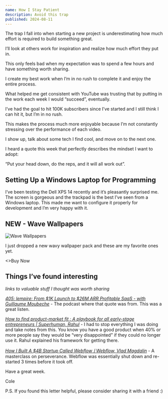 ```yaml
---
name: How I Stay Patient
description: Avoid this trap
published: 2024-08-11
---
```


The trap I fall into when starting a new project is underestimating how much effort is required to build something great.

I’ll look at others work for inspiration and realize how much effort they put in.

This only feels bad when my expectation was to spend a few hours and have something worth sharing.

I create my best work when I’m in no rush to complete it and enjoy the entire process.

What helped me get consistent with YouTube was trusting that by putting in the work each week I would “succeed”, eventually.

I’ve had the goal to hit 100K subscribers since I’ve started and I still think I can hit it, but I’m in no rush.

This makes the process much more enjoyable because I’m not constantly stressing over the performance of each video.

I show up, talk about some tech I find cool, and move on to the next one.

I heard a quote this week that perfectly describes the mindset I want to adopt:

“Put your head down, do the reps, and it will all work out”.

## Setting Up a Windows Laptop for Programming

<VideoPlayer url="https://youtu.be/jfv2eUHK8ow" />

I’ve been testing the Dell XPS 14 recently and it’s pleasantly surprised me. The screen is gorgeous and the trackpad is the best I’ve seen from a Windows laptop. This made me want to configure it properly for development and I’m very happy with it.

## NEW - Wave Wallpapers

![Wave Wallpapers](https://assets.colecaccamise.com/drops/wave/promo.png)

I just dropped a new wavy wallpaper pack and these are my favorite ones yet.

<Link href="/drops/wave" className="btn btn-primary">
  <>Buy Now</>
</Link>

## Things I’ve found interesting

_links to valuable stuff I thought was worth sharing_

[_405: lempire: From $1K Launch to $26M ARR Profitable SaaS - with Guillaume Moubeche_](https://www.youtube.com/watch?v=te_BfxTz-xk) - The podcast where that quote was from. This was a great listen.

[_How to find product-market fit : A playbook for all early-stage entrepreneurs | Superhuman, Rahul_](https://www.youtube.com/watch?v=5d8tOtdcN2Q) - I had to stop everything I was doing and take notes from this. You know you have a good product when 40% or more people say they would be “very disappointed” if they could no longer use it. Rahul explained his framework for getting there.

[_How I Built A $4B Startup Called WebflowㅣWebflow, Vlad Magdalin_](https://www.youtube.com/watch?v=6Bso2GYLoME) - A masterclass on perseverance. Webflow was essentially shut down and re-started 3 times before it took off.

Have a great week.

Cole

P.S. If you found this letter helpful, please consider sharing it with a friend :)
